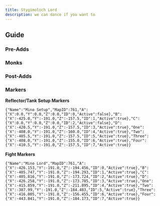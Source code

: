 ```yaml
---
title: Stygimoloch Lord
description: we can dance if you want to
---
```



<link
  rel="stylesheet"
  media="(prefers-color-scheme:dark)"
  href="https://cdn.jsdelivr.net/npm/@shoelace-style/shoelace@2.15.1/cdn/themes/dark.css"
  onload="document.documentElement.classList.add('sl-theme-dark');"
/>
<script type="module" src="https://cdn.jsdelivr.net/npm/@shoelace-style/shoelace@2.15.1/cdn/shoelace-autoloader.js"></script>

## Guide
### Pre-Adds
### Monks
### Post-Adds

### Markers
**Reflector/Tank Setup Markers**
```
{"Name":"Mino Setup","MapID":761,"A":{"X":0.0,"Y":0.0,"Z":0.0,"ID":0,"Active":false},"B":{"X":-425.0,"Y":-191.0,"Z":-157.5,"ID":1,"Active":true},"C":{"X":0.0,"Y":0.0,"Z":0.0,"ID":2,"Active":false},"D":{"X":-420.5,"Y":-191.0,"Z":-157.5,"ID":3,"Active":true},"One":{"X":-408.0,"Y":-191.0,"Z":-160.0,"ID":4,"Active":true},"Two":{"X":-405.5,"Y":-191.0,"Z":-157.5,"ID":5,"Active":true},"Three":{"X":-408.0,"Y":-191.0,"Z":-155.0,"ID":6,"Active":true},"Four":{"X":-410.5,"Y":-191.0,"Z":-157.5,"ID":7,"Active":true}}
```

**Fight Markers**
```
{"Name":"Mino Lord","MapID":761,"A":{"X":-426.153,"Y":-191.0,"Z":-194.456,"ID":0,"Active":true},"B":{"X":-405.747,"Y":-191.0,"Z":-194.293,"ID":1,"Active":true},"C":{"X":-405.816,"Y":-191.0,"Z":-173.724,"ID":2,"Active":true},"D":{"X":-426.258,"Y":-191.0,"Z":-173.785,"ID":3,"Active":true},"One":{"X":-415.859,"Y":-191.0,"Z":-211.895,"ID":4,"Active":true},"Two":{"X":-387.99,"Y":-191.0,"Z":-184.483,"ID":5,"Active":true},"Three":{"X":-416.005,"Y":-191.0,"Z":-156.455,"ID":6,"Active":true},"Four":{"X":-443.841,"Y":-191.0,"Z":-184.173,"ID":7,"Active":true}}
```
